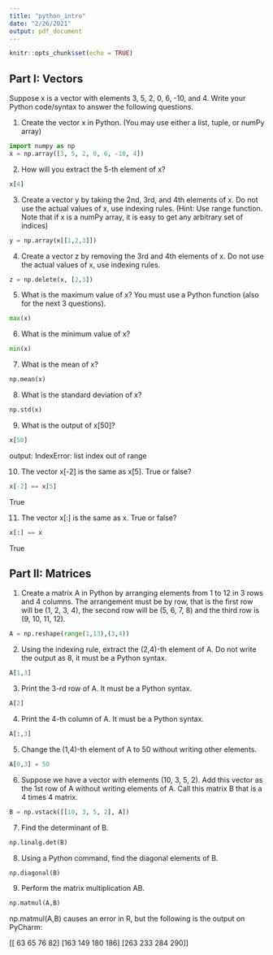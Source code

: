 ```yaml
---
title: "python_intro"
date: "2/26/2021"
output: pdf_document
---
```


```r
knitr::opts_chunk$set(echo = TRUE)
```

## Part I: Vectors

Suppose x is a vector with elements 3, 5, 2, 0, 6, -10, and 4. Write your Python code/syntax to answer the following questions.

1. Create the vector x in Python. (You may use either a list, tuple, or numPy array)

```python
import numpy as np
x = np.array([3, 5, 2, 0, 6, -10, 4])
```

2. How will you extract the 5-th element of x?

```python
x[4]
```

3. Create a vector y by taking the 2nd, 3rd, and 4th elements of x. Do not use the actual values of x, use indexing rules. (Hint: Use range function. Note that if x is a numPy array, it is easy to get any arbitrary set of indices)

```python
y = np.array(x[[1,2,3]])
```

4. Create a vector z by removing the 3rd and 4th elements of x. Do not use the actual values of x, use indexing rules.

```python
z = np.delete(x, [2,3])
```

5. What is the maximum value of x? You must use a Python function (also for the next 3 questions).

```python
max(x)
```

6. What is the minimum value of x?

```python
min(x)
```

7. What is the mean of x?

```python
np.mean(x)
```

8. What is the standard deviation of x?

```python
np.std(x)
```

9. What is the output of x[50]?

```python
x[50]
```

output: IndexError: list index out of range

10. The vector x[-2] is the same as x[5]. True or false?

```python
x[-2] == x[5]
```

True

11. The vector x[:] is the same as x. True or false?

```python
x[:] == x
```

True

## Part II: Matrices

1. Create a matrix A in Python by arranging elements from 1 to 12 in 3 rows and 4 columns. The arrangement must be by row, that is the first row will be (1, 2, 3, 4), the second row will be (5, 6, 7, 8) and the third row is (9, 10, 11, 12).

```python
A = np.reshape(range(1,13),(3,4))
```

2. Using the indexing rule, extract the (2,4)-th element of A. Do not write the output as 8, it must be a Python syntax.

```python
A[1,3]
```


3. Print the 3-rd row of A. It must be a Python syntax.

```python
A[2]
```

4. Print the 4-th column of A. It must be a Python syntax.

```python
A[:,3]
```

5. Change the (1,4)-th element of A to 50 without writing other elements.

```python
A[0,3] = 50
```

6. Suppose we have a vector with elements (10, 3, 5, 2). Add this vector as the 1st row of A without writing elements of A. Call this matrix B that is a 4 times 4 matrix.

```python
B = np.vstack([[10, 3, 5, 2], A])
```

7. Find the determinant of B.

```python
np.linalg.det(B)
```

8. Using a Python command, find the diagonal elements of B.

```python
np.diagonal(B)
```

9. Perform the matrix multiplication AB.

```python
np.matmul(A,B)
```

np.matmul(A,B) causes an error in R, but the following is the output on PyCharm: 

[[ 63  65  76  82]
 [163 149 180 186]
 [263 233 284 290]]


